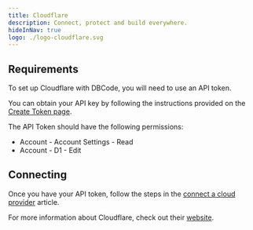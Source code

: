 ```yaml
---
title: Cloudflare
description: Connect, protect and build everywhere.
hideInNav: true 
logo: ./logo-cloudflare.svg
---
```


## Requirements

To set up Cloudflare with DBCode, you will need to use an API token. 

You can obtain your API key by following the instructions provided on the <a href="https://developers.cloudflare.com/fundamentals/api/get-started/create-token/" target="_blank">Create Token page</a>. 

The API Token should have the following permissions:

- Account - Account Settings - Read
- Account - D1 - Edit

## Connecting

Once you have your API token, follow the steps in the [connect a cloud provider](/docs/cloud-providers/connect) article.

For more information about Cloudflare, check out their <a href="https://cloudflare.com" target="_blank">website</a>.
